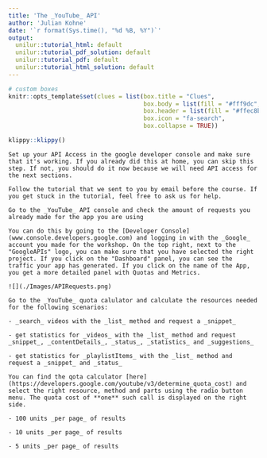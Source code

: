 ```yaml
---
title: 'The _YouTube_ API'
author: 'Julian Kohne'
date: '`r format(Sys.time(), "%d %B, %Y")`'
output:
  unilur::tutorial_html: default
  unilur::tutorial_pdf_solution: default
  unilur::tutorial_pdf: default
  unilur::tutorial_html_solution: default
---
```


```r
# custom boxes
knitr::opts_template$set(clues = list(box.title = "Clues",
                                      box.body = list(fill = "#fff9dc", colour = "black"),
                                      box.header = list(fill = "#ffec8b", colour = "black"),
                                      box.icon = "fa-search",
                                      box.collapse = TRUE))

```

```r
klippy::klippy()
```


```block
Set up your API Access in the google developer console and make sure that it's working. If you already did this at home, you can skip this step. If not, you should do it now because we will need API access for the next sections.
```

```block
Follow the tutorial that we sent to you by email before the course. If you get stuck in the tutorial, feel free to ask us for help.
```

```block
Go to the _YouTube_ API console and check the amount of requests you already made for the app you are using
```

```block
You can do this by going to the [Developer Console](www.console.developers.google.com) and logging in with the _Google_ account you made for the workshop. On the top right, next to the "GoogleAPIs" logo, you can make sure that you have selected the right project. If you click on the "Dashboard" panel, you can see the traffic your app has generated. If you click on the name of the App, you get a more detailed panel with Quotas and Metrics.
```
```block
![](./Images/APIRequests.png)

```

```block
Go to the _YouTube_ quota calulator and calculate the resources needed for the following scenarios:

- _search_ videos with the _list_ method and request a _snippet_

- get statistics for _videos_ with the _list_ method and request _snippet_, _contentDetails_, _status_, _statistics_ and _suggestions_

- get statistics for _playlistItems_ with the _list_ method and request a _snippet_ and _status_

```

```block
You can find the qota calculator [here](https://developers.google.com/youtube/v3/determine_quota_cost) and select the right resource, method and parts using the radio button menu. The quota cost of **one** such call is displayed on the right side.
```
```block

- 100 units _per page_ of results

- 10 units _per page_ of results

- 5 units _per page_ of results

```